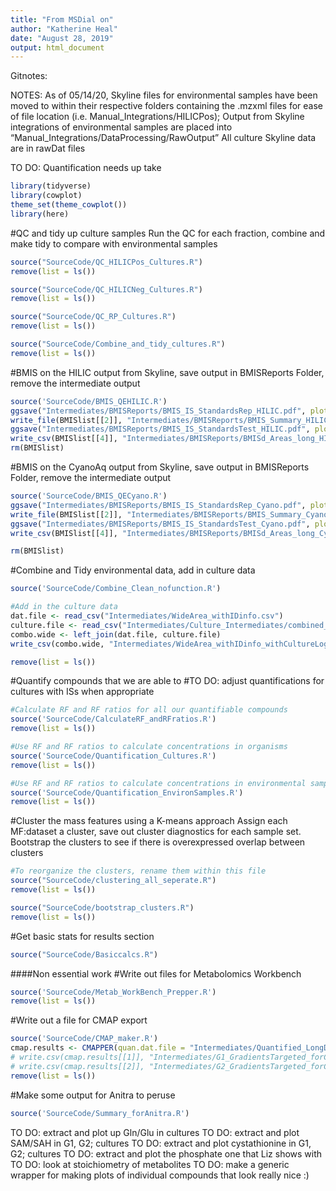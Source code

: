 ```yaml
---
title: "From MSDial on"
author: "Katherine Heal"
date: "August 28, 2019"
output: html_document
---
```

Gitnotes: 

NOTES:
As of 05/14/20, Skyline files for environmental samples have been moved to within their respective folders containing the .mzxml files for ease of file location (i.e. Manual_Integrations/HILICPos); Output from Skyline integrations of environmental samples are placed into "Manual_Integrations/DataProcessing/RawOutput"
All culture Skyline data are in rawDat files

TO DO: Quantification needs up take
```r
library(tidyverse)
library(cowplot)
theme_set(theme_cowplot())
library(here)
```

#QC and tidy up culture samples
Run the QC for each fraction, combine and make tidy to compare with environmental samples
```r
source("SourceCode/QC_HILICPos_Cultures.R")
remove(list = ls())

source("SourceCode/QC_HILICNeg_Cultures.R")
remove(list = ls())

source("SourceCode/QC_RP_Cultures.R")
remove(list = ls())

source("SourceCode/Combine_and_tidy_cultures.R")
remove(list = ls())
```

#BMIS on the HILIC output from Skyline, save output in BMISReports Folder, remove the intermediate output
```r
source('SourceCode/BMIS_QEHILIC.R')
ggsave("Intermediates/BMISReports/BMIS_IS_StandardsRep_HILIC.pdf", plot = BMISlist[[1]], device = "pdf", width = 10, height = 10, units = "in")
write_file(BMISlist[[2]], "Intermediates/BMISReports/BMIS_Summary_HILIC.txt")
ggsave("Intermediates/BMISReports/BMIS_IS_StandardsTest_HILIC.pdf", plot = BMISlist[[3]], device = "pdf", width = 10, height = 10, units = "in")
write_csv(BMISlist[[4]], "Intermediates/BMISReports/BMISd_Areas_long_HILIC.csv")
rm(BMISlist)
```

#BMIS on the CyanoAq output from Skyline, save output in BMISReports Folder, remove the intermediate output
```r
source('SourceCode/BMIS_QECyano.R')
ggsave("Intermediates/BMISReports/BMIS_IS_StandardsRep_Cyano.pdf", plot = BMISlist[[1]], device = "pdf", width = 10, height = 10, units = "in")
write_file(BMISlist[[2]], "Intermediates/BMISReports/BMIS_Summary_Cyano.txt")
ggsave("Intermediates/BMISReports/BMIS_IS_StandardsTest_Cyano.pdf", plot = BMISlist[[3]], device = "pdf", width = 10, height = 10, units = "in")
write_csv(BMISlist[[4]], "Intermediates/BMISReports/BMISd_Areas_long_Cyano.csv")

rm(BMISlist)
```

#Combine and Tidy environmental data, add in culture data
```r
source('SourceCode/Combine_Clean_nofunction.R')

#Add in the culture data
dat.file <- read_csv("Intermediates/WideArea_withIDinfo.csv")
culture.file <- read_csv("Intermediates/Culture_Intermediates/combined_wide_LogBioArea.csv")
combo.wide <- left_join(dat.file, culture.file)
write_csv(combo.wide, "Intermediates/WideArea_withIDinfo_withCultureLogBioArea.csv")

remove(list = ls())

```

#Quantify compounds that we are able to
#TO DO: adjust quantifications for cultures with ISs when appropriate
```r
#Calculate RF and RF ratios for all our quantifiable compounds
source('SourceCode/CalculateRF_andRFratios.R')
remove(list = ls())

#Use RF and RF ratios to calculate concentrations in organisms
source('SourceCode/Quantification_Cultures.R')
remove(list = ls())

#Use RF and RF ratios to calculate concentrations in environmental samples 
source('SourceCode/Quantification_EnvironSamples.R')
remove(list = ls())
```

#Cluster the mass features using a K-means approach 
Assign each MF:dataset a cluster, save out cluster diagnostics for each sample set.  
Bootstrap the clusters to see if there is overexpressed overlap between clusters
```r
#To reorganize the clusters, rename them within this file
source("SourceCode/clustering_all_seperate.R") 
remove(list = ls())

source("SourceCode/bootstrap_clusters.R")
remove(list = ls())
```

#Get basic stats for results section
```r
source("SourceCode/Basiccalcs.R")
```


####Non essential work
#Write out files for Metabolomics Workbench
```r
source('SourceCode/Metab_WorkBench_Prepper.R')
remove(list = ls())
```

#Write out a file for CMAP export
```r
source('SourceCode/CMAP_maker.R')
cmap.results <- CMAPPER(quan.dat.file = "Intermediates/Quantified_LongDat.csv", metaG1.file = "MetaData/SampInfo_wMetaData_withUTC.csv")
# write.csv(cmap.results[[1]], "Intermediates/G1_GradientsTargeted_forCMAP.csv")
# write.csv(cmap.results[[2]], "Intermediates/G2_GradientsTargeted_forCMAP.csv")
remove(list = ls())
```

#Make some output for Anitra to peruse
```r
source('SourceCode/Summary_forAnitra.R')
```


TO DO: extract and plot up Gln/Glu in cultures
TO DO: extract and plot SAM/SAH in G1, G2; cultures
TO DO: extract and plot cystathionine in G1, G2; cultures
TO DO: extract and plot the phosphate one that Liz shows with 
TO DO: look at stoichiometry of metabolites
TO DO: make a generic wrapper for making plots of individual compounds that look really nice :)



